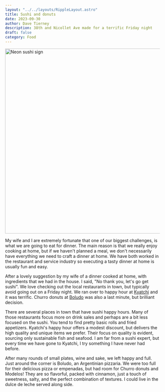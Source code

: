 ```yaml
---
layout: "../../layouts/RippleLayout.astro"
title: Sushi and donuts
date: 2023-09-30
author: Dave Tierney
description: 38th and Nicollet Ave made for a terrific Friday night
draft: false
category: Food
---
```



<Image src={sushi} alt="Neon sushi sign" height="600" width="1200" />

My wife and I are extremely fortunate that one of our biggest challenges, is what we are going to eat for dinner. The main reason is that we really enjoy cooking at home, but if we haven't planned a meal, we don't necessarily have everything we need to craft a dinner at home. We have both worked in the restaurant and service industry so executing a tasty dinner at home is usually fun and easy.

After a lovely suggestion by my wife of a dinner cooked at home, with ingredients that we had in the house. I said, "No thank you, let's go get sushi". We love checking out the local restaurants in town, but typically avoid going out on a Friday night. We ran over to happy hour at <a href="https://www.kyatchi.com/" target="_blank" rel="noopener" className="whitespace-nowrap underline decoration-neon transition hover:text-neon">Kyatchi</a> and it was terrific. Churro donuts at <a href="https://www.boludo.com/" target="_blank" rel="noopener" className="whitespace-nowrap underline decoration-neon transition hover:text-neon">Boludo</a> was also a last minute, but brilliant decision.

There are several places in town that have sushi happy hours. Many of those restaurants focus more on drink sales and perhaps are a bit less focused on the sushi. You tend to find pretty basic rolls and fried appetizers. Kyatchi's happy hour offers a modest discount, but delivers the high quality and unique items we prefer. Their focus on quality is evident, sourcing only sustainable fish and seafood. I am far from a sushi expert, but every time we have gone to Kyatchi, I try something I have never had before.

After many rounds of small plates, wine and sake, we left happy and full. Just around the corner is Boludo, an Argentinian pizzaria. We were too full for their delicious pizza or empenadas, but had room for Churro donuts and Modelos! They are so flavorful, packed with cinnamon, just a touch of sweetness, salty, and the perfect combination of textures. I could live in the dulce de leche served along side.
